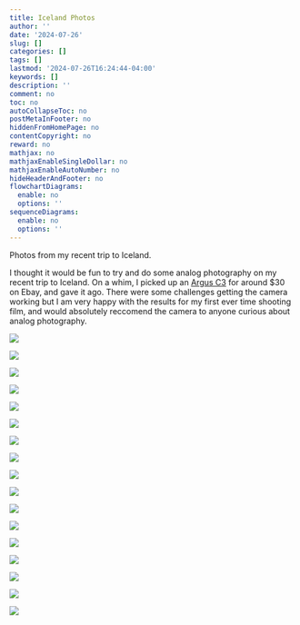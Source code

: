 ```yaml
---
title: Iceland Photos
author: ''
date: '2024-07-26'
slug: []
categories: []
tags: []
lastmod: '2024-07-26T16:24:44-04:00'
keywords: []
description: ''
comment: no
toc: no
autoCollapseToc: no
postMetaInFooter: no
hiddenFromHomePage: no
contentCopyright: no
reward: no
mathjax: no
mathjaxEnableSingleDollar: no
mathjaxEnableAutoNumber: no
hideHeaderAndFooter: no
flowchartDiagrams:
  enable: no
  options: ''
sequenceDiagrams:
  enable: no
  options: ''
---
```


Photos from my recent trip to Iceland.

<!--more-->

I thought it would be fun to try and do some analog photography on my recent trip to Iceland. On a whim, I picked up an [Argus C3](https://en.wikipedia.org/wiki/Argus_C3) for around $30 on Ebay, and gave it ago. There were some challenges getting the camera working but I am very happy with the results for my first ever time shooting film, and would absolutely reccomend the camera to anyone curious about analog photography.

![](photos/0.jpg)

![](photos/1.jpg)

![](photos/2.jpg)

![](photos/3.jpg)

![](photos/4.jpg)

![](photos/5.jpg)

![](photos/6.jpg)

![](photos/7.jpg)

![](photos/8.jpg)

![](photos/9.jpg)

![](photos/10.jpg)

![](photos/11.jpg)

![](photos/12.jpg)

![](photos/13.jpg)

![](photos/14.jpg)

![](photos/15.jpg)

![](photos/16.jpg)


